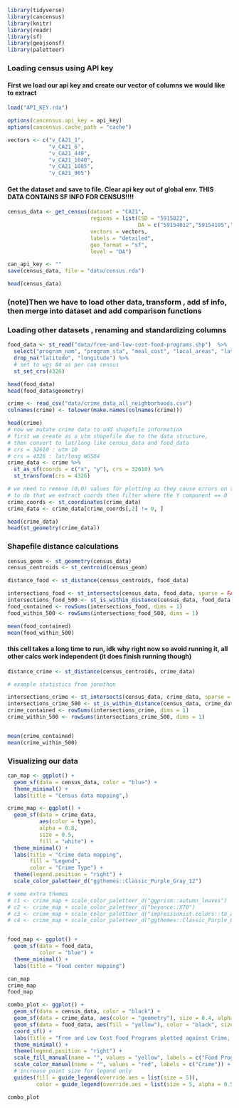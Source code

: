 ```r
library(tidyverse)
library(cancensus)
library(knitr)
library(readr)
library(sf)
library(geojsonsf)
library(paletteer)
```

### Loading census using API key
#### First we load our api key and create our vector of columns we would like to extract
```r
load("API_KEY.rda")

options(cancensus.api_key = api_key)
options(cancensus.cache_path = "cache")

vectors <- c("v_CA21_1",
             "v_CA21_6",
             "v_CA21_449",
             "v_CA21_1040",
             "v_CA21_1085",
             "v_CA21_905")
```
#### Get the dataset and save to file. Clear api key out of global env. THIS DATA CONTAINS SF INFO FOR CENSUS!!!!
```r
census_data <- get_census(dataset = "CA21",
                          regions = list(CSD = "5915022", 
                                         DA = c("59154012","59154105","59154090","59150936","59154101","59154104","59154035","59154103","59154102","59154034","59150945","59154091","59154093","59154099","59150946","59154100","59154078","59154079","59154082","59154081","59154080","59150939","59150938","59154083","59154095","59154084","59150941","59150942","59154085","59154088","59154087","59154089","59154097","59154098","59154096","59154092","59154013","59150952")),
                          vectors = vectors,
                          labels = "detailed",
                          geo_format = "sf",
                          level = "DA")

can_api_key <- ""
save(census_data, file = "data/census.rda")
```

```r
head(census_data)
```

### (note)Then we have to load other data, transform , add sf info, then merge into dataset and add comparison functions


### Loading other datasets , renaming and standardizing columns


```r
food_data <- st_read("data/free-and-low-cost-food-programs.shp")  %>%
  select("program_nam", "program_sta", "meal_cost", "local_areas", "latitude", "longitude", "geometry") %>%
  drop_na("latitude", "longitude") %>%
  # set to wgs 84 as per can census
  st_set_crs(4326)

head(food_data)
head(food_data$geometry)
```
```r
crime <- read_csv("data/crime_data_all_neighborhoods.csv")
colnames(crime) <- tolower(make.names(colnames(crime)))

head(crime)
# now we mutate crime data to add shapefile information
# first we create as a utm shapefile due to the data structure, 
# then convert to lat/long like census_data and food_data
# crs = 32610 : utm 10
# crs = 4326 : lat/long WGS84
crime_data <- crime %>%
  st_as_sf(coords = c("x", "y"), crs = 32610) %>%
  st_transform(crs = 4326)

# we need to remove (0,0) values for plotting as they cause errors on the axis
# to do that we extract coords then filter where the Y component == 0
crime_coords <- st_coordinates(crime_data)
crime_data <- crime_data[crime_coords[,2] != 0, ]

head(crime_data)
head(st_geometry(crime_data))
```
### Shapefile distance calculations
```r
census_geom <- st_geometry(census_data)
census_centroids <- st_centroid(census_geom)

distance_food <- st_distance(census_centroids, food_data)

intersections_food <- st_intersects(census_data, food_data, sparse = FALSE)
intersections_food_500 <- st_is_within_distance(census_data, food_data, sparse = FALSE, dist = 500)
food_contained <- rowSums(intersections_food, dims = 1)
food_within_500 <- rowSums(intersections_food_500, dims = 1)

mean(food_contained)
mean(food_within_500)
```
#### this cell takes a long time to run, idk why right now so avoid running it, all other calcs work independent (it does finish running though)

```r
distance_crime <- st_distance(census_centroids, crime_data)
```



```r
# example statistics from jonathon

intersections_crime <- st_intersects(census_data, crime_data, sparse = FALSE)
intersections_crime_500 <- st_is_within_distance(census_data, crime_data, sparse = FALSE, dist = 500)
crime_contained <- rowSums(intersections_crime, dims = 1)
crime_within_500 <- rowSums(intersections_crime_500, dims = 1)


mean(crime_contained)
mean(crime_within_500)
```

### Visualizing our data
```r
can_map <- ggplot() +
  geom_sf(data = census_data, color = "blue") +  
  theme_minimal() +
  labs(title = "Census data mapping",)

crime_map <- ggplot() +
  geom_sf(data = crime_data,
          aes(color = type),
          alpha = 0.8,
          size = 0.5,
          fill = "white") +  
  theme_minimal() +
  labs(title = "Crime data mapping",
       fill = "Legend", 
       color = "Crime Type") +
  theme(legend.position = "right") +
  scale_color_paletteer_d("ggthemes::Classic_Purple_Gray_12")

# some extra themes
# c1 <- crime_map + scale_color_paletteer_d("ggprism::autumn_leaves")
# c2 <- crime_map + scale_color_paletteer_d("beyonce::X70")
# c3 <- crime_map + scale_color_paletteer_d("impressionist.colors::te_aa_no_areois")
# c4 <- crime_map + scale_color_paletteer_d("ggthemes::Classic_Purple_Gray_12")


food_map <- ggplot() +
  geom_sf(data = food_data,
          color = "blue") +
  theme_minimal() +
  labs(title = "Food center mapping")

can_map
crime_map
food_map
```

```r
combo_plot <- ggplot() +
  geom_sf(data = census_data, color = "black") +
  geom_sf(data = crime_data, aes(color = "geometry"), size = 0.4, alpha = 0.2) +
  geom_sf(data = food_data, aes(fill = "yellow"), color = "black", size = 2, alpha = 0.8, shape = 21) +
  coord_sf() + 
  labs(title = "Free and Low Cost Food Programs plotted against Crime, Vancouver") +
  theme_minimal() +
  theme(legend.position = "right") +
  scale_fill_manual(name = "", values = "yellow", labels = c("Food Programs")) +
  scale_color_manual(name = "", values = "red", labels = c("Crime")) +
  # increase point size for legend only
  guides(fill = guide_legend(override.aes = list(size = 5)),
         color = guide_legend(override.aes = list(size = 5, alpha = 0.5)))

combo_plot
```



